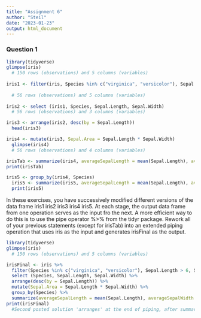 ```yaml
---
title: "Assignment 6"
author: "Steil"
date: "2023-01-23"
output: html_document
---
```


### Question 1


```r
library(tidyverse)
glimpse(iris)
  # 150 rows (observations) and 5 columns (variables)
  
iris1 <- filter(iris, Species %in% c("virginica", "versicolor"), Sepal.Length > 6, Sepal.Width > 2.5)
 
  # 56 rows (observations) and 5 columns (variables)
  
iris2 <- select (iris1, Species, Sepal.Length, Sepal.Width)
  # 56 rows (observations) and 3 columns (variables)

iris3 <- arrange(iris2, desc(by = Sepal.Length))
  head(iris3)

iris4 <- mutate(iris3, Sepal.Area = Sepal.Length * Sepal.Width)
  glimpse(iris4)
  # 56 rows (observations) and 4 columns (variables)

irisTab <- summarize(iris4, averageSepalLength = mean(Sepal.Length), averageSepalWidth = mean(Sepal.Width), sampleSize= n())
print(irisTab)

iris5 <- group_by(iris4, Species)
  iris5 <- summarize(iris5, averageSepalLength = mean(Sepal.Length), averageSepalWidth = mean(Sepal.Width), sampleSize= n())
  print(iris5)
```


In these exercises, you have successively modified different versions of the data frame iris1 iris2 iris3 iris4 iris5. At each stage, the output data frame from one operation serves as the input fro the next. A more efficient way to do this is to use the pipe operator %>% from the tidyr package. Rework all of your previous statements (except for irisTab) into an extended piping operation that uses iris as the input and generates irisFinal as the output.

```r

library(tidyverse)
glimpse(iris)
  # 150 rows (observations) and 5 columns (variables)

irisFinal <- iris %>% 
  filter(Species %in% c("virginica", "versicolor"), Sepal.Length > 6, Sepal.Width > 2.5) %>%
  select (Species, Sepal.Length, Sepal.Width) %>%
  arrange(desc(by = Sepal.Length)) %>%
  mutate(Sepal.Area = Sepal.Length * Sepal.Width) %>%
  group_by(Species) %>%
  summarize(averageSepalLength = mean(Sepal.Length), averageSepalWidth = mean(Sepal.Width), sampleSize= n()) 
print(irisFinal)
  #Second posted solution 'arranges' at the end of piping, after summarizing the data
  


````